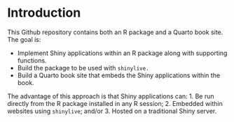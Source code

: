 # Introduction

This Github repository contains both an R package and a Quarto book site. The goal is:

* Implement Shiny applications within an R package along with supporting functions.
* Build the package to be used with `shinylive.`
* Build a Quarto book site that embeds the Shiny applications within the book.

The advantage of this approach is that Shiny applications can: 1. Be run directly from the R package installed in any R session; 2. Embedded within websites using `shinylive`; and/or 3. Hosted on a traditional Shiny server.


